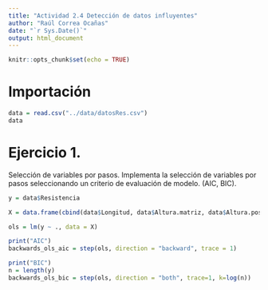 ```yaml
---
title: "Actividad 2.4 Detección de datos influyentes"
author: "Raúl Correa Ocañas"
date: "`r Sys.Date()`"
output: html_document
---
```


```r
knitr::opts_chunk$set(echo = TRUE)
```

# Importación

```r
data = read.csv("../data/datosRes.csv")
data
```

# Ejercicio 1.

Selección de variables por pasos. Implementa la selección de variables por pasos seleccionando un criterio de evaluación de modelo. (AIC, BIC).

```r

y = data$Resistencia

X = data.frame(cbind(data$Longitud, data$Altura.matriz, data$Altura.poste, data$Altura.amarre))

ols = lm(y ~ ., data = X)
```

```r
print("AIC")
backwards_ols_aic = step(ols, direction = "backward", trace = 1)
```

```r
print("BIC")
n = length(y)
backwards_ols_bic = step(ols, direction = "both", trace=1, k=log(n))
```
